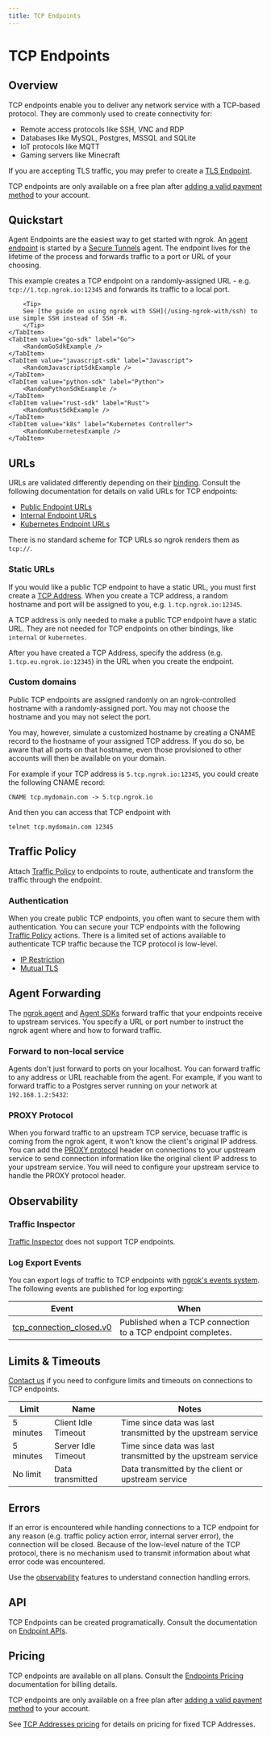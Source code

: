 ```yaml
---
title: TCP Endpoints
---
```







# TCP Endpoints

## Overview

TCP endpoints enable you to deliver any network service with a TCP-based
protocol. They are commonly used to create connectivity for:

- Remote access protocols like SSH, VNC and RDP
- Databases like MySQL, Postgres, MSSQL and SQLite
- IoT protocols like MQTT
- Gaming servers like Minecraft

If you are accepting TLS traffic, you may prefer to create a [TLS Endpoint](/universal-gateway/tls/).

<Info>

TCP endpoints are only available on a free plan after [adding a valid payment method](https://dashboard.ngrok.com/settings#id-verification) to your account.
</Info>

## Quickstart

Agent Endpoints are the easiest way to get started with ngrok. An [agent
endpoint](/universal-gateway/cloud-endpoints/) is started by a
[Secure Tunnels](/agent/) agent. The endpoint lives for the lifetime
of the process and forwards traffic to a port or URL of your choosing.

This example creates a TCP endpoint on a randomly-assigned URL - e.g.
`tcp://1.tcp.ngrok.io:12345` and forwards its traffic to a local port.

<Tabs groupId="connectivity" queryString="cty">
	<TabItem value="agent-cli" label="Agent CLI" default>
		<RandomAgentCliExample />
	</TabItem>
	<TabItem value="agent-config" label="Agent Config">
		<RandomAgentConfigExample />
	</TabItem>
	<TabItem value="ssh-r" label="SSH -R">
		<RandomSshExample />

    	<Tip>
    	See [the guide on using ngrok with SSH](/using-ngrok-with/ssh) to use simple SSH instead of SSH -R.
    	</Tip>
    </TabItem>
    <TabItem value="go-sdk" label="Go">
    	<RandomGoSdkExample />
    </TabItem>
    <TabItem value="javascript-sdk" label="Javascript">
    	<RandomJavascriptSdkExample />
    </TabItem>
    <TabItem value="python-sdk" label="Python">
    	<RandomPythonSdkExample />
    </TabItem>
    <TabItem value="rust-sdk" label="Rust">
    	<RandomRustSdkExample />
    </TabItem>
    <TabItem value="k8s" label="Kubernetes Controller">
    	<RandomKubernetesExample />
    </TabItem>

</Tabs>

## URLs

URLs are validated differently depending on their
[binding](/universal-gateway/bindings). Consult the
following documentation for details on valid URLs for TCP endpoints:

- [Public Endpoint URLs](/universal-gateway/public-endpoints/#tcp)
- [Internal Endpoint URLs](/universal-gateway/internal-endpoints/#urls)
- [Kubernetes Endpoint URLs](/universal-gateway/kubernetes-endpoints/#urls)

There is no standard scheme for TCP URLs so ngrok renders them as `tcp://`.

### Static URLs

If you would like a public TCP endpoint to have a static URL, you must first
create a [TCP Address](/universal-gateway/tcp-addresses). When you create a TCP
address, a random hostname and port will be assigned to you, e.g.
`1.tcp.ngrok.io:12345`.

A TCP address is only needed to make a public TCP endpoint have a static URL.
They are not needed for TCP endpoints on other bindings, like `internal` or
`kubernetes`.

After you have created a TCP Address, specify the address (e.g.
`1.tcp.eu.ngrok.io:12345`) in the URL when you create the endpoint.

<Tabs groupId="connectivity" queryString="cty">
	<TabItem value="agent-cli" label="Agent CLI" default>
		<FixedAgentCliExample />
	</TabItem>
	<TabItem value="agent-config" label="Agent Config">
		<FixedAgentConfigExample />
	</TabItem>
	<TabItem value="ssh" label="SSH Reverse Tunnel">
		<FixedSshExample />
	</TabItem>
	<TabItem value="go-sdk" label="Go">
		<FixedGoSdkExample />
	</TabItem>
	<TabItem value="javascript-sdk" label="Javascript">
		<FixedJavascriptSdkExample />
	</TabItem>
	<TabItem value="python-sdk" label="Python">
		<FixedPythonSdkExample />
	</TabItem>
	<TabItem value="rust-sdk" label="Rust">
		<FixedRustSdkExample />
	</TabItem>
	<TabItem value="k8s" label="Kubernetes Controller">
		<FixedKubernetesExample />
	</TabItem>
</Tabs>

### Custom domains

Public TCP endpoints are assigned randomly on an ngrok-controlled hostname with
a randomly-assigned port. You may not choose the hostname and you may not
select the port.

You may, however, simulate a customized hostname by creating a CNAME record to
the hostname of your assigned TCP address. If you do so, be aware that all
ports on that hostname, even those provisioned to other accounts will then be
available on your domain.

For example if your TCP address is `5.tcp.ngrok.io:12345`, you could create the
following CNAME record:

```
CNAME tcp.mydomain.com -> 5.tcp.ngrok.io
```

And then you can access that TCP endpoint with

```
telnet tcp.mydomain.com 12345
```

## Traffic Policy

Attach [Traffic Policy](/traffic-policy/) to endpoints to route, authenticate
and transform the traffic through the endpoint.

### Authentication

When you create public TCP endpoints, you often want to secure them with
authentication. You can secure your TCP endpoints with the following [Traffic
Policy](/traffic-policy/) actions. There is a limited set of actions available
to authenticate TCP traffic because the TCP protocol is low-level.

- [IP Restriction](/traffic-policy/actions/restrict-ips/)
- [Mutual TLS](/traffic-policy/actions/terminate-tls/)

## Agent Forwarding

The [ngrok agent](/agent/) and [Agent
SDKs](/agent-sdks/) forward traffic that your endpoints receive
to upstream services. You specify a URL or port number to instruct the ngrok
agent where and how to forward traffic.

### Forward to non-local service

Agents don't just forward to ports on your localhost. You can forward traffic
to any address or URL reachable from the agent. For example, if you want to
forward traffic to a Postgres server running on your network at
`192.168.1.2:5432`:

<Tabs groupId="connectivity" queryString="cty">
	<TabItem value="agent-cli" label="Agent CLI" default>
		<NonLocalAgentCliExample />
	</TabItem>
	<TabItem value="agent-config" label="Agent Config">
		<NonLocalAgentConfigExample />
	</TabItem>
	<TabItem value="ssh" label="SSH Reverse Tunnel">
		<NonLocalSshExample />
	</TabItem>
	<TabItem value="go-sdk" label="Go">
		<NonLocalGoSdkExample />
	</TabItem>
	<TabItem value="javascript-sdk" label="Javascript">
		<NonLocalJavascriptSdkExample />
	</TabItem>
	<TabItem value="python-sdk" label="Python">
		<NonLocalPythonSdkExample />
	</TabItem>
	<TabItem value="rust-sdk" label="Rust">
		<NonLocalRustSdkExample />
	</TabItem>
	<TabItem value="k8s" label="Kubernetes Controller">
		<NonLocalKubernetesExample />
	</TabItem>
</Tabs>

### PROXY Protocol

When you forward traffic to an upstream TCP service, becuase traffic is coming
from the ngrok agent, it won't know the client's original IP address. You can
add the [PROXY
protocol](https://www.haproxy.org/download/1.8/doc/proxy-protocol.txt) header
on connections to your upstream service to send connection information like the
original client IP address to your upstream service. You will need to configure
your upstream service to handle the PROXY protocol header.

<Tabs groupId="connectivity" queryString="cty">
	<TabItem value="agent-cli" label="Agent CLI" default>
		<ProxyProtoAgentCliExample />
	</TabItem>
	<TabItem value="agent-config" label="Agent Config">
		<ProxyProtoAgentConfigExample />
	</TabItem>
	<TabItem value="ssh" label="SSH Reverse Tunnel">
		<ProxyProtoSshExample />
	</TabItem>
	<TabItem value="go-sdk" label="Go">
		<ProxyProtoGoSdkExample />
	</TabItem>
	<TabItem value="javascript-sdk" label="Javascript">
		<ProxyProtoJavascriptSdkExample />
	</TabItem>
	<TabItem value="python-sdk" label="Python">
		<ProxyProtoPythonSdkExample />
	</TabItem>
	<TabItem value="rust-sdk" label="Rust">
		<ProxyProtoRustSdkExample />
	</TabItem>
	<TabItem value="k8s" label="Kubernetes Controller">
		<ProxyProtoKubernetesExample />
	</TabItem>
</Tabs>

## Observability

### Traffic Inspector

[Traffic Inspector](/obs/traffic-inspection) does not support TCP endpoints.

### Log Export Events

You can export logs of traffic to TCP endpoints with [ngrok's events
system](/obs/events/). The following events are published for log exporting:

| Event                                                                    | When                                                         |
| ------------------------------------------------------------------------ | ------------------------------------------------------------ |
| [tcp_connection_closed.v0](/obs/events/reference/#tcp-connection-closed) | Published when a TCP connection to a TCP endpoint completes. |

## Limits & Timeouts

[Contact us](mailto:support@ngrok.com) if you need to configure limits and timeouts on
connections to TCP endpoints.

| Limit     | Name                | Notes                                                        |
| --------- | ------------------- | ------------------------------------------------------------ |
| 5 minutes | Client Idle Timeout | Time since data was last transmitted by the upstream service |
| 5 minutes | Server Idle Timeout | Time since data was last transmitted by the upstream service |
| No limit  | Data transmitted    | Data transmitted by the client or upstream service           |

## Errors

If an error is encountered while handling connections to a TCP endpoint for any
reason (e.g. traffic policy action error, internal server error), the
connection will be closed. Because of the low-level nature of the TCP protocol,
there is no mechanism used to transmit information about what error code was
encountered.

Use the [observability](#observability) features to understand connection
handling errors.

## API

TCP Endpoints can be created programatically. Consult the documentation on
[Endpoint APIs](/api/resources/endpoints/).

## Pricing

TCP endpoints are available on all plans. Consult the [Endpoints
Pricing](/universal-gateway/endpoints/#pricing) documentation for
billing details.

TCP endpoints are only available on a free plan after [adding a valid payment
method](https://dashboard.ngrok.com/settings#id-verification) to your account.

See [TCP Addresses pricing](/universal-gateway/tcp-addresses/#pricing) for
details on pricing for fixed TCP Addresses.
